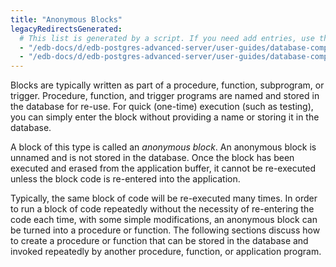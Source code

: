 ```yaml
---
title: "Anonymous Blocks"
legacyRedirectsGenerated:
  # This list is generated by a script. If you need add entries, use the `legacyRedirects` key.
  - "/edb-docs/d/edb-postgres-advanced-server/user-guides/database-compatibility-for-oracle-developers-guide/9.6/Database_Compatibility_for_Oracle_Developers_Guide_v9.6.1.051.html"
  - "/edb-docs/d/edb-postgres-advanced-server/user-guides/database-compatibility-for-oracle-developers-guide/9.5/Database_Compatibility_for_Oracle_Developers_Guide.1.145.html"
---
```


<div id="anonymous_blocks" class="registered_link"></div>

Blocks are typically written as part of a procedure, function, subprogram, or trigger. Procedure, function, and trigger programs are named and stored in the database for re-use. For quick (one-time) execution (such as testing), you can simply enter the block without providing a name or storing it in the database.

A block of this type is called an *anonymous block*. An anonymous block is unnamed and is not stored in the database. Once the block has been executed and erased from the application buffer, it cannot be re-executed unless the block code is re-entered into the application.

Typically, the same block of code will be re-executed many times. In order to run a block of code repeatedly without the necessity of re-entering the code each time, with some simple modifications, an anonymous block can be turned into a procedure or function. The following sections discuss how to create a procedure or function that can be stored in the database and invoked repeatedly by another procedure, function, or application program.
